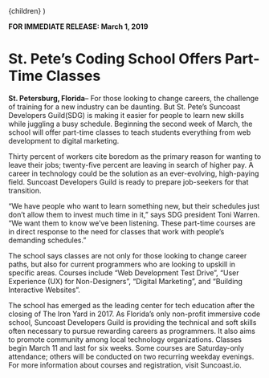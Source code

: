 
  <PressLayout title="St. Pete’s Coding School Offers Part-Time Classes">
    {children}
  </PressLayout>
)

**FOR IMMEDIATE RELEASE: March 1, 2019**

# St. Pete’s Coding School Offers Part-Time Classes

**St. Petersburg, Florida**&ndash; For those looking to change careers, the challenge of training for a new industry can be daunting. But St. Pete’s Suncoast Developers Guild(SDG) is making it easier for people to learn new skills while juggling a busy schedule. Beginning the second week of March, the school will offer part-time classes to teach students everything from web development to digital marketing.

Thirty percent of workers cite boredom as the primary reason for wanting to leave their jobs; twenty-five percent are leaving in search of higher pay. A career in technology could be the solution as an ever-evolving, high-paying field. Suncoast Developers Guild is ready to prepare job-seekers for that transition.

“We have people who want to learn something new, but their schedules just don’t allow them to invest much time in it,” says SDG president Toni Warren. “We want them to know we’ve been listening. These part-time courses are in direct response to the need for classes that work with people’s demanding schedules.”

The school says classes are not only for those looking to change career paths, but also for current programmers who are looking to upskill in specific areas. Courses include “Web Development Test Drive”, “User Experience (UX) for Non-Designers”, “Digital Marketing”, and “Building Interactive Websites”.

The school has emerged as the leading center for tech education after the closing of The Iron Yard in 2017. As Florida’s only non-profit immersive code school, Suncoast Developers Guild is providing the technical and soft skills often necessary to pursue rewarding careers as programmers. It also aims to promote community among local technology organizations.
Classes begin March 11 and last for six weeks. Some courses are Saturday-only attendance; others will be conducted on two recurring weekday evenings. For more information about courses and registration, visit Suncoast.io.
